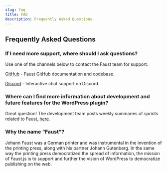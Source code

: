 ```yaml
---
slug: faq
title: FAQ
description: Frequently Asked Questions
---
```


## Frequently Asked Questions 

### If I need more support, where should I ask questions?

Use one of the channels below to contact the Faust team for support.

[GitHub](https://github.com/wpengine/faustjs) - Faust GitHub documentation and codebase.

[Discord](https://discord.gg/J2khkF9XYK) - Interactive chat support on Discord.

### Where can I find more information about development and future features for the WordPress plugin?

Great question! The development team posts weekly summaries of sprints related to Faust, [here](https://faustjs.org/blog). 

### Why the name “Faust”?

Johann Faust was a German printer and was instrumental in the invention of the printing press, along with his partner Johann Gutenberg. In the same way the printing press democratized the spread of information, the mission of Faust.js is to support and further the vision of WordPress to democratize publishing on the web. 
